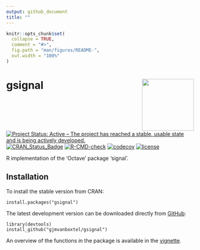 ```yaml
---
output: github_document
title: ""
---
```


```r
knitr::opts_chunk$set(
  collapse = TRUE,
  comment = "#>",
  fig.path = "man/figures/README-",
  out.width = "100%"
)
```

# gsignal <img src=man/figures/gsignal_logo.png align="right" height="139" />

<!-- badges: start -->
[![Project Status: Active – The project has reached a stable, usable state and is being actively developed.](https://www.repostatus.org/badges/latest/active.svg)](https://www.repostatus.org/#active)
[![CRAN_Status_Badge](https://www.r-pkg.org/badges/version/gsignal)](https://cran.r-project.org/package=gsignal)
[![R-CMD-check](https://github.com/gjmvanboxtel/gsignal/workflows/R-CMD-check/badge.svg)](https://github.com/gjmvanboxtel/gsignal/actions)
[![codecov](https://codecov.io/gh/gjmvanboxtel/gsignal/branch/master/graph/badge.svg?token=7ZAU9VV73X)](https://codecov.io/gh/gjmvanboxtel/gsignal)
[![license](https://img.shields.io/badge/license-GPL--3-blue.svg)](https://www.gnu.org/licenses/gpl-3.0.en.html)
<!-- badges: end -->

R implementation of the 'Octave' package 'signal'.

## Installation

To install the stable version from CRAN:

```
install.packages("gsignal")
```

The latest development version can be downloaded directly from [GitHub](https://github.com/gjmvanboxtel/gsignal):

```
library(devtools)
install_github("gjmvanboxtel/gsignal")
```

An overview of the functions in the package is available in the [vignette](https://CRAN.R-project.org/package=gsignal).

